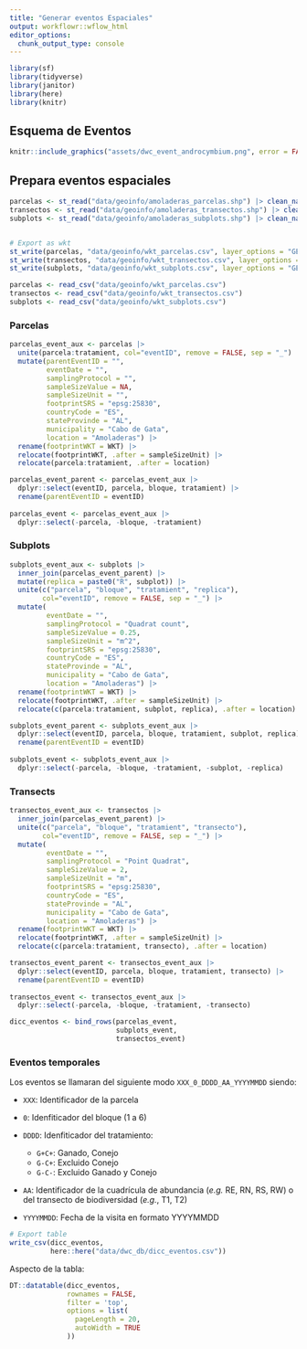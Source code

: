```yaml
---
title: "Generar eventos Espaciales"
output: workflowr::wflow_html
editor_options:
  chunk_output_type: console
---
```


```r
library(sf)
library(tidyverse)
library(janitor)
library(here)
library(knitr)
```

## Esquema de Eventos
```r
knitr::include_graphics("assets/dwc_event_androcymbium.png", error = FALSE)
```


## Prepara eventos espaciales

```r
parcelas <- st_read("data/geoinfo/amoladeras_parcelas.shp") |> clean_names()
transectos <- st_read("data/geoinfo/amoladeras_transectos.shp") |> clean_names()
subplots <- st_read("data/geoinfo/amoladeras_subplots.shp") |> clean_names() 


# Export as wkt 
st_write(parcelas, "data/geoinfo/wkt_parcelas.csv", layer_options = "GEOMETRY=AS_WKT", append=FALSE)
st_write(transectos, "data/geoinfo/wkt_transectos.csv", layer_options = "GEOMETRY=AS_WKT", append=FALSE)
st_write(subplots, "data/geoinfo/wkt_subplots.csv", layer_options = "GEOMETRY=AS_WKT", append=FALSE)
```

```r
parcelas <- read_csv("data/geoinfo/wkt_parcelas.csv")
transectos <- read_csv("data/geoinfo/wkt_transectos.csv")
subplots <- read_csv("data/geoinfo/wkt_subplots.csv")
```

### Parcelas 
```r
parcelas_event_aux <- parcelas |> 
  unite(parcela:tratamient, col="eventID", remove = FALSE, sep = "_") |> 
  mutate(parentEventID = "",
         eventDate = "", 
         samplingProtocol = "", 
         sampleSizeValue = NA,
         sampleSizeUnit = "",
         footprintSRS = "epsg:25830", 
         countryCode = "ES",
         stateProvinde = "AL",
         municipality = "Cabo de Gata",
         location = "Amoladeras") |> 
  rename(footprintWKT = WKT) |> 
  relocate(footprintWKT, .after = sampleSizeUnit) |> 
  relocate(parcela:tratamient, .after = location)

parcelas_event_parent <- parcelas_event_aux |> 
  dplyr::select(eventID, parcela, bloque, tratamient) |> 
  rename(parentEventID = eventID)
  
parcelas_event <- parcelas_event_aux |> 
  dplyr::select(-parcela, -bloque, -tratamient) 

```

### Subplots 

```r
subplots_event_aux <- subplots |> 
  inner_join(parcelas_event_parent) |> 
  mutate(replica = paste0("R", subplot)) |> 
  unite(c("parcela", "bloque", "tratamient", "replica"),
        col="eventID", remove = FALSE, sep = "_") |> 
  mutate(
         eventDate = "", 
         samplingProtocol = "Quadrat count", 
         sampleSizeValue = 0.25,
         sampleSizeUnit = "m^2",
         footprintSRS = "epsg:25830", 
         countryCode = "ES",
         stateProvinde = "AL",
         municipality = "Cabo de Gata",
         location = "Amoladeras") |> 
  rename(footprintWKT = WKT) |> 
  relocate(footprintWKT, .after = sampleSizeUnit) |> 
  relocate(c(parcela:tratamient, subplot, replica), .after = location) 

subplots_event_parent <- subplots_event_aux |> 
  dplyr::select(eventID, parcela, bloque, tratamient, subplot, replica) |> 
  rename(parentEventID = eventID)
  
subplots_event <- subplots_event_aux |> 
  dplyr::select(-parcela, -bloque, -tratamient, -subplot, -replica)
```

### Transects  

```r
transectos_event_aux <- transectos |> 
  inner_join(parcelas_event_parent) |> 
  unite(c("parcela", "bloque", "tratamient", "transecto"),
        col="eventID", remove = FALSE, sep = "_") |> 
  mutate(
         eventDate = "", 
         samplingProtocol = "Point Quadrat", 
         sampleSizeValue = 2,
         sampleSizeUnit = "m",
         footprintSRS = "epsg:25830", 
         countryCode = "ES",
         stateProvinde = "AL",
         municipality = "Cabo de Gata",
         location = "Amoladeras") |> 
  rename(footprintWKT = WKT) |> 
  relocate(footprintWKT, .after = sampleSizeUnit) |> 
  relocate(c(parcela:tratamient, transecto), .after = location) 

transectos_event_parent <- transectos_event_aux |> 
  dplyr::select(eventID, parcela, bloque, tratamient, transecto) |> 
  rename(parentEventID = eventID)
  
transectos_event <- transectos_event_aux |> 
  dplyr::select(-parcela, -bloque, -tratamient, -transecto)
```

```r
dicc_eventos <- bind_rows(parcelas_event, 
                          subplots_event, 
                          transectos_event) 

```


### Eventos temporales 

Los eventos se llamaran del siguiente modo `XXX_0_DDDD_AA_YYYYMMDD` siendo:

  - `XXX`: Identificador de la parcela
  - `0`: Idenfiticador del bloque (1 a 6)
  - `DDDD`: Idenfiticador del tratamiento: 
  
    - `G+C+`: Ganado, Conejo
    - `G-C+`: Excluido Conejo
    - `G-C-`: Excluido Ganado y Conejo

  - `AA`: Identificador de la cuadrícula de abundancia (*e.g.* RE, RN, RS, RW) o del transecto de biodiversidad (*e.g.*, T1, T2)
  - `YYYYMMDD`: Fecha de la visita en formato YYYYMMDD
  

```r
# Export table
write_csv(dicc_eventos, 
          here::here("data/dwc_db/dicc_eventos.csv"))
```

Aspecto de la tabla: 

```r
DT::datatable(dicc_eventos,
              rownames = FALSE,
              filter = 'top',
              options = list(
                pageLength = 20, 
                autoWidth = TRUE
              ))
```






